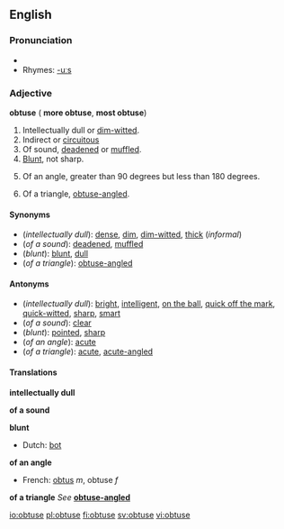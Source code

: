 ==English==
===Pronunciation===
*{{audio|en-us-obtuse.ogg|Audio (US)}}
*Rhymes: [[Rhymes:English:-uːs|-uːs]]

===Adjective===
'''obtuse''' ({{compar}} '''more obtuse''', {{superl}} '''most obtuse''')

#Intellectually dull or [[dim-witted]].
#Indirect or [[circuitous]]
#Of sound, [[deaden]]ed or [[muffle]]d.
#[[Blunt]], not sharp.
#{{geometry}} Of an angle, greater than 90 degrees but less than 180 degrees.
#{{geometry}} Of a triangle, [[obtuse-angled]].

====Synonyms====
*(''intellectually dull''): [[dense]], [[dim]], [[dim-witted]], [[thick]] (''informal'')
*(''of a sound''): [[deaden]]ed, [[muffle]]d
*(''blunt''): [[blunt]], [[dull]]
*(''of a triangle''): [[obtuse-angled]]

====Antonyms====
*(''intellectually dull''): [[bright]], [[intelligent]], [[on the ball]], [[quick off the mark]], [[quick-witted]], [[sharp]], [[smart]]
*(''of a sound''): [[clear]]
*(''blunt''): [[pointed]], [[sharp]]
*(''of an angle''): [[acute]]
*(''of a triangle''): [[acute]], [[acute-angled]]

====Translations====
'''intellectually dull'''
{{top}}
{{mid}}
{{bottom}}

'''of a sound'''
{{top}}
{{mid}}
{{bottom}}

'''blunt'''
{{top}}
*Dutch: [[bot]]
{{mid}}
{{bottom}}

'''of an angle'''
{{top}}
*French: [[obtus]] ''m'', obtuse ''f''
{{mid}}
{{bottom}}

'''of a triangle'''
''See'' '''[[obtuse-angled]]'''

[[io:obtuse]]
[[pl:obtuse]]
[[fi:obtuse]]
[[sv:obtuse]]
[[vi:obtuse]]
